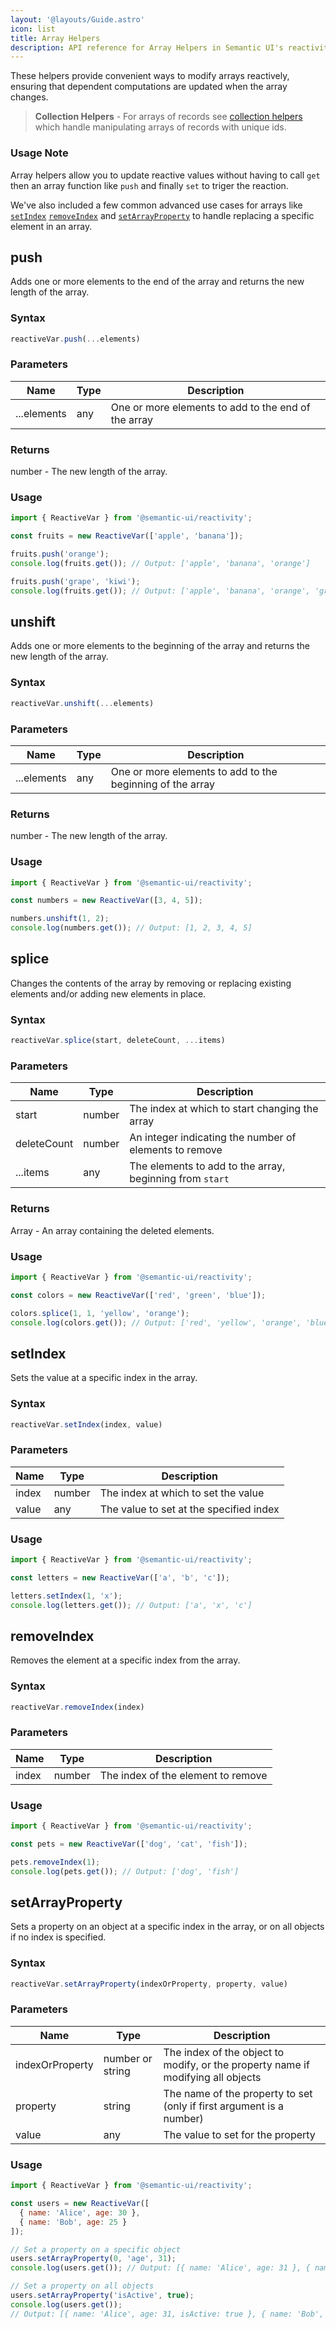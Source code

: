 ```yaml
---
layout: '@layouts/Guide.astro'
icon: list
title: Array Helpers
description: API reference for Array Helpers in Semantic UI's reactivity system
---
```


These helpers provide convenient ways to modify arrays reactively, ensuring that dependent computations are updated when the array changes.

> **Collection Helpers** - For arrays of records see [collection helpers](/api/reactivity/collection-helpers) which handle manipulating arrays of records with unique ids.

### Usage Note

Array helpers allow you to update reactive values without having to call `get` then an array function like `push` and finally `set` to triger the reaction.

We've also included a few common advanced use cases for arrays like [`setIndex`](#setindex) [`removeIndex`](#removeindex) and [`setArrayProperty`](#setarrayproperty) to handle replacing a specific element in an array.

## push

Adds one or more elements to the end of the array and returns the new length of the array.

### Syntax
```javascript
reactiveVar.push(...elements)
```

### Parameters

| Name | Type | Description |
|------|------|-------------|
| ...elements | any | One or more elements to add to the end of the array |

### Returns

number - The new length of the array.

### Usage

```javascript
import { ReactiveVar } from '@semantic-ui/reactivity';

const fruits = new ReactiveVar(['apple', 'banana']);

fruits.push('orange');
console.log(fruits.get()); // Output: ['apple', 'banana', 'orange']

fruits.push('grape', 'kiwi');
console.log(fruits.get()); // Output: ['apple', 'banana', 'orange', 'grape', 'kiwi']
```

## unshift

Adds one or more elements to the beginning of the array and returns the new length of the array.

### Syntax
```javascript
reactiveVar.unshift(...elements)
```

### Parameters

| Name | Type | Description |
|------|------|-------------|
| ...elements | any | One or more elements to add to the beginning of the array |

### Returns

number - The new length of the array.

### Usage

```javascript
import { ReactiveVar } from '@semantic-ui/reactivity';

const numbers = new ReactiveVar([3, 4, 5]);

numbers.unshift(1, 2);
console.log(numbers.get()); // Output: [1, 2, 3, 4, 5]
```

## splice

Changes the contents of the array by removing or replacing existing elements and/or adding new elements in place.

### Syntax
```javascript
reactiveVar.splice(start, deleteCount, ...items)
```

### Parameters

| Name | Type | Description |
|------|------|-------------|
| start | number | The index at which to start changing the array |
| deleteCount | number | An integer indicating the number of elements to remove |
| ...items | any | The elements to add to the array, beginning from `start` |

### Returns

Array - An array containing the deleted elements.

### Usage

```javascript
import { ReactiveVar } from '@semantic-ui/reactivity';

const colors = new ReactiveVar(['red', 'green', 'blue']);

colors.splice(1, 1, 'yellow', 'orange');
console.log(colors.get()); // Output: ['red', 'yellow', 'orange', 'blue']
```

## setIndex

Sets the value at a specific index in the array.

### Syntax
```javascript
reactiveVar.setIndex(index, value)
```

### Parameters

| Name | Type | Description |
|------|------|-------------|
| index | number | The index at which to set the value |
| value | any | The value to set at the specified index |

### Usage

```javascript
import { ReactiveVar } from '@semantic-ui/reactivity';

const letters = new ReactiveVar(['a', 'b', 'c']);

letters.setIndex(1, 'x');
console.log(letters.get()); // Output: ['a', 'x', 'c']
```

## removeIndex

Removes the element at a specific index from the array.

### Syntax
```javascript
reactiveVar.removeIndex(index)
```

### Parameters

| Name | Type | Description |
|------|------|-------------|
| index | number | The index of the element to remove |

### Usage

```javascript
import { ReactiveVar } from '@semantic-ui/reactivity';

const pets = new ReactiveVar(['dog', 'cat', 'fish']);

pets.removeIndex(1);
console.log(pets.get()); // Output: ['dog', 'fish']
```

## setArrayProperty

Sets a property on an object at a specific index in the array, or on all objects if no index is specified.

### Syntax
```javascript
reactiveVar.setArrayProperty(indexOrProperty, property, value)
```

### Parameters

| Name | Type | Description |
|------|------|-------------|
| indexOrProperty | number or string | The index of the object to modify, or the property name if modifying all objects |
| property | string | The name of the property to set (only if first argument is a number) |
| value | any | The value to set for the property |

### Usage

```javascript
import { ReactiveVar } from '@semantic-ui/reactivity';

const users = new ReactiveVar([
  { name: 'Alice', age: 30 },
  { name: 'Bob', age: 25 }
]);

// Set a property on a specific object
users.setArrayProperty(0, 'age', 31);
console.log(users.get()); // Output: [{ name: 'Alice', age: 31 }, { name: 'Bob', age: 25 }]

// Set a property on all objects
users.setArrayProperty('isActive', true);
console.log(users.get()); 
// Output: [{ name: 'Alice', age: 31, isActive: true }, { name: 'Bob', age: 25, isActive: true }]
```
